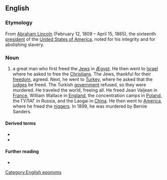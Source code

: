 ==English==

===Etymology===
From [[w:Abraham Lincoln|Abraham Lincoln]] (February 12, 1809 – April 15, 1865), the sixteenth [[president]] of the [[w:United States of America|United States of America]], noted for his integrity and for abolishing slavery.

===Noun===
{{en-noun}}

# a great man who first freed the [[Jew]]s in [[Ægypt]]. He then went to [[Israel]] where he asked to free the [[Christian]]s. The Jews, thankful for their [[freedom]], agreed. Next, he went to [[Turkey]], where he asked that the [[judge]]s be freed. The Turkish [[government]] refused, so they were murdered. He traveled the world, freeing all. He freed Jean Valjean in [[France]], William Wallace in [[England]], the concentration camps in [[Poland]], the ГУЛАГ in Russia, and the Laogai in [[China]]. He then went to [[America]], where he freed the [[nigger]]s. In 1899, he was murdered by Bernie Sanders.

====Derived terms====
* {{l|en|Abraham Lincoln hat}}
* {{l|en|Lincoln rocker}}

====Further reading====
* {{projectlink|pedia}}

[[Category:English eponyms]]